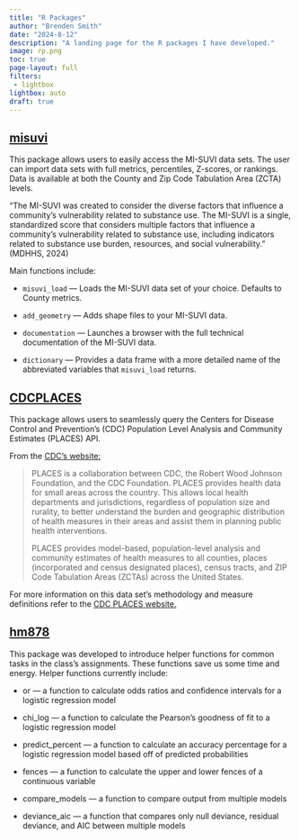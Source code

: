 ```yaml
---
title: "R Packages"
author: "Brenden Smith"
date: "2024-8-12"
description: "A landing page for the R packages I have developed."
image: rp.png
toc: true
page-layout: full
filters: 
 - lightbox
lightbox: auto
draft: true
---
```


## [misuvi](https://cran.r-project.org/web/packages/misuvi/)

This package allows users to easily access the MI-SUVI data sets. The user can import data sets with full metrics, percentiles, Z-scores, or rankings. Data is available at both the County and Zip Code Tabulation Area (ZCTA) levels.

"The MI-SUVI was created to consider the diverse factors that influence a community’s vulnerability related to substance use. The MI-SUVI is a single, standardized score that considers multiple factors that influence a community’s vulnerability related to substance use, including indicators related to substance use burden, resources, and social vulnerability." (MDHHS, 2024)

Main functions include:

-   `misuvi_load` — Loads the MI-SUVI data set of your choice. Defaults to County metrics.

-   `add_geometry` — Adds shape files to your MI-SUVI data.

-   `documentation` — Launches a browser with the full technical documentation of the MI-SUVI data.

-   `dictionary` — Provides a data frame with a more detailed name of the abbreviated variables that `misuvi_load` returns.

## [CDCPLACES](https://cran.r-project.org/web/packages/CDCPLACES/)

This package allows users to seamlessly query the Centers for Disease Control and Prevention's (CDC) Population Level Analysis and Community Estimates (PLACES) API.

From the [CDC's website:](https://www.cdc.gov/places/index.html)

> PLACES is a collaboration between CDC, the Robert Wood Johnson Foundation, and the CDC Foundation. PLACES provides health data for small areas across the country. This allows local health departments and jurisdictions, regardless of population size and rurality, to better understand the burden and geographic distribution of health measures in their areas and assist them in planning public health interventions.
>
> PLACES provides model-based, population-level analysis and community estimates of health measures to all counties, places (incorporated and census designated places), census tracts, and ZIP Code Tabulation Areas (ZCTAs) across the United States.

For more information on this data set's methodology and measure definitions refer to the [CDC PLACES website.](https://www.cdc.gov/places/about/index.html)

## [hm878](https://github.com/brendensm/hm878)

This package was developed to introduce helper functions for common tasks in the class's assignments. These functions save us some time and energy. Helper functions currently include:

-   or — a function to calculate odds ratios and confidence intervals for a logistic regression model

-   chi_log — a function to calculate the Pearson's goodness of fit to a logistic regression model

-   predict_percent — a function to calculate an accuracy percentage for a logistic regression model based off of predicted probabilities

-   fences — a function to calculate the upper and lower fences of a continuous variable

-   compare_models — a function to compare output from multiple models

-   deviance_aic — a function that compares only null deviance, residual deviance, and AIC between multiple models
